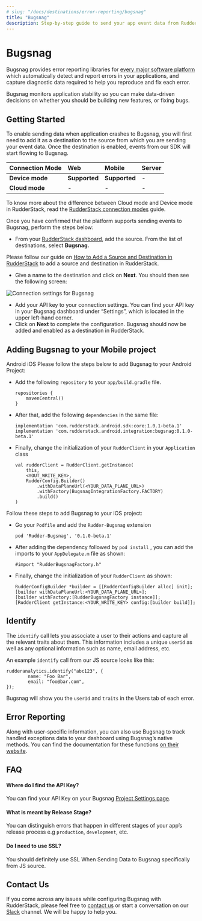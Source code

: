 ```yaml
---
# slug: "/docs/destinations/error-reporting/bugsnag"
title: "Bugsnag"
description: Step-by-step guide to send your app event data from RudderStack to Bugsnag.
---
```


# Bugsnag

Bugsnag provides error reporting libraries for [every major software platform](https://docs.bugsnag.com/platforms/) which automatically detect and report errors in your applications, and capture diagnostic data required to help you reproduce and fix each error.

Bugsnag monitors application stability so you can make data-driven decisions on whether you should be building new features, or fixing bugs.

## Getting Started

To enable sending data when application crashes to Bugsnag, you will first need to add it as a destination to the source from which you are sending your event data. Once the destination is enabled, events from our SDK will start flowing to Bugsnag.

| **Connection Mode** | **Web**       | **Mobile**    | **Server** |
| :------------------ | :------------ | :------------ | :--------- |
| **Device mode**     | **Supported** | **Supported** | -          |
| **Cloud mode**      | -             | -             | -          |

<div class="infoBlock">
To know more about the difference between Cloud mode and Device mode in RudderStack, read the <a href="../../get-started/rudderstack-connection-modes">RudderStack connection modes</a> guide.

</div>

Once you have confirmed that the platform supports sending events to Bugsnag, perform the steps below:

- From your [RudderStack dashboard](https://app.rudderlabs.com/), add the source. From the list of destinations, select **Bugsnag.**

<div class="infoBlock">
Please follow our guide on <a href="../connections/adding-source-and-destination-rudderstack">How to Add a Source and Destination in RudderStack</a> to add a source and destination in RudderStack.

</div>

- Give a name to the destination and click on **Next**. You should then see the following screen:

![Connection settings for Bugsnag](../../.gitbook/assets/bugsnag.png)

- Add your API key to your connection settings. You can find your API key in your Bugsnag dashboard under “Settings”, which is located in the upper left-hand corner.
- Click on **Next** to complete the configuration. Bugsnag should now be added and enabled as a destination in RudderStack.

## Adding Bugsnag to your Mobile project

<!--{% tabs %}
{% tab title="Android" %}
Please follow the steps below to add Bugsnag to your Android Project:

- Add the following `repository` to your `app/build.gradle` file.

```text
repositories {
    mavenCentral()
}
```

- After that, add the following `dependencies` in the same file:

```text
implementation 'com.rudderstack.android.sdk:core:1.0.1-beta.1'
implementation 'com.rudderstack.android.integration:bugsnag:0.1.0-beta.1'
```

- Finally, change the initialization of your `RudderClient` in your `Application` class

```text
val rudderClient = RudderClient.getInstance(
    this,
    <YOUT_WRITE_KEY>,
    RudderConfig.Builder()
        .withDataPlaneUrl(<YOUR_DATA_PLANE_URL>)
        .withFactory(BugsnagIntegrationFactory.FACTORY)
        .build()
)
```

{% endtab %}

{% tab title="IOS" %}
Follow these steps to add Bugsnag to your iOS project:

- Go your `Podfile` and add the `Rudder-Bugsnag` extension

```text
pod 'Rudder-Bugsnag', '0.1.0-beta.1'
```

- After adding the dependency followed by `pod install` , you can add the imports to your `AppDelegate.m` file as shown:

```text
#import "RudderBugsnagFactory.h"
```

- Finally, change the initialization of your `RudderClient` as shown:

```text
RudderConfigBuilder *builder = [[RudderConfigBuilder alloc] init];
[builder withDataPlaneUrl:<YOUR_DATA_PLANE_URL>];
[builder withFactory:[RudderBugsnagFactory instance]];
[RudderClient getInstance:<YOUR_WRITE_KEY> config:[builder build]];
```

{% endtab %}
{% endtabs %}-->

<Tabs>
  <TabList>
    <Tab>Android</Tab>
    <Tab>iOS</Tab>
  </TabList>
    <TabPanels>
      <TabPanel>
        Please follow the steps below to add Bugsnag to your Android Project:
<ul>
<li>Add the following <code class="inline-code">repository</code> to your <code class="inline-code">app/build.gradle</code> file.
<span>

```text
repositories {
    mavenCentral()
}
```
</span>
</li>
<li>After that, add the following <code class="inline-code">dependencies</code> in the same file:
<span>

```text
implementation 'com.rudderstack.android.sdk:core:1.0.1-beta.1'
implementation 'com.rudderstack.android.integration:bugsnag:0.1.0-beta.1'
```
</span>
</li>
<li>Finally, change the initialization of your <code class="inline-code">RudderClient</code> in your <code class="inline-code">Application</code> class
<span>

```text
val rudderClient = RudderClient.getInstance(
    this,
    <YOUT_WRITE_KEY>,
    RudderConfig.Builder()
        .withDataPlaneUrl(<YOUR_DATA_PLANE_URL>)
        .withFactory(BugsnagIntegrationFactory.FACTORY)
        .build()
)
```
</span>
</li>
</ul>
      </TabPanel>
      <TabPanel>
        Follow these steps to add Bugsnag to your iOS project:
<ul>
<li>Go your <code class="inline-code">Podfile</code> and add the <code class="inline-code">Rudder-Bugsnag</code> extension
<span>

```text
pod 'Rudder-Bugsnag', '0.1.0-beta.1'
```
</span>
</li>
<li>After adding the dependency followed by <code class="inline-code">pod install</code> , you can add the imports to your <code class="inline-code">AppDelegate.m</code> file as shown:
<span>

```text
#import "RudderBugsnagFactory.h"
```
</span>
</li>
<li>Finally, change the initialization of your <code class="inline-code">RudderClient</code> as shown:
<span>

```text
RudderConfigBuilder *builder = [[RudderConfigBuilder alloc] init];
[builder withDataPlaneUrl:<YOUR_DATA_PLANE_URL>];
[builder withFactory:[RudderBugsnagFactory instance]];
[RudderClient getInstance:<YOUR_WRITE_KEY> config:[builder build]];
```
</span>
</li>
</ul>
      </TabPanel>
    </TabPanels>
</Tabs>

## Identify

The `identify` call lets you associate a user to their actions and capture all the relevant traits about them. This information includes a unique `userid` as well as any optional information such as name, email address, etc.

An example `identify` call from our JS source looks like this:

```text
rudderanalytics.identify("abc123", {
        name: "Foo Bar",
        email: "foo@bar.com",
});
```

Bugsnag will show you the `userId` and `traits` in the Users tab of each error.

## Error Reporting

Along with user-specific information, you can also use Bugsnag to track handled exceptions data to your dashboard using Bugsnag’s native methods. You can find the documentation for these functions [on their website](https://docs.bugsnag.com/platforms/browsers/#reporting-handled-exceptions).

## FAQ

#### Where do I find the API Key?

You can find your API Key on your Bugsnag [Project Settings page](https://bugsnag.com/dashboard).

#### What is meant by Release Stage?

You can distinguish errors that happen in different stages of your app’s release process e.g `production`, `development`, etc.

#### Do I need to use SSL?

You should definitely use SSL When Sending Data to Bugsnag specifically from JS source.

## Contact Us

If you come across any issues while configuring Bugsnag with RudderStack, please feel free to [contact us](mailto:%20docs@rudderstack.com) or start a conversation on our [Slack](https://rudderstack.com/join-rudderstack-slack-community) channel. We will be happy to help you.
